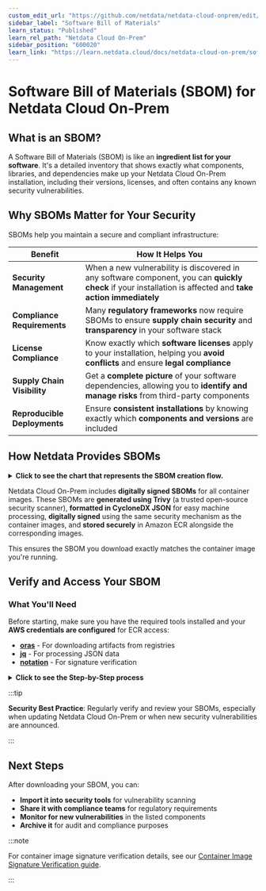 ```yaml
---
custom_edit_url: "https://github.com/netdata/netdata-cloud-onprem/edit/master/docs/learn.netdata.cloud/sbom.md"
sidebar_label: "Software Bill of Materials"
learn_status: "Published"
learn_rel_path: "Netdata Cloud On-Prem"
sidebar_position: "600020"
learn_link: "https://learn.netdata.cloud/docs/netdata-cloud-on-prem/software-bill-of-materials"
---
```


# Software Bill of Materials (SBOM) for Netdata Cloud On-Prem

## What is an SBOM?

A Software Bill of Materials (SBOM) is like an **ingredient list for your software**. It's a detailed inventory that shows exactly what components, libraries, and dependencies make up your Netdata Cloud On-Prem installation, including their versions, licenses, and often contains any known security vulnerabilities.

## Why SBOMs Matter for Your Security

SBOMs help you maintain a secure and compliant infrastructure:

| Benefit                      | How It Helps You                                                                                                                                             |
| ---------------------------- | ------------------------------------------------------------------------------------------------------------------------------------------------------------ |
| **Security Management**      | When a new vulnerability is discovered in any software component, you can **quickly check** if your installation is affected and **take action immediately** |
| **Compliance Requirements**  | Many **regulatory frameworks** now require SBOMs to ensure **supply chain security** and **transparency** in your software stack                             |
| **License Compliance**       | Know exactly which **software licenses** apply to your installation, helping you **avoid conflicts** and ensure **legal compliance**                         |
| **Supply Chain Visibility**  | Get a **complete picture** of your software dependencies, allowing you to **identify and manage risks** from third-party components                          |
| **Reproducible Deployments** | Ensure **consistent installations** by knowing exactly which **components and versions** are included                                                        |

## How Netdata Provides SBOMs

<details>
<summary><strong>Click to see the chart that represents the SBOM creation flow.</strong></summary><br/><br/>

```mermaid
flowchart LR
    A("**📦 Container Image**<br/><br/><br/>Netdata Cloud<br/><br/>On-Prem Component<br/><br/>")

    B("**🔍 Trivy Scanner**<br/><br/><br/>Analyzes all<br/><br/>components & dependencies<br/><br/>")

    C("**📋 SBOM Generated**<br/><br/><br/>CycloneDX JSON format<br/><br/>Complete ingredient list<br/><br/>")

    D("**🔐 Digital Signing**<br/><br/><br/>Same security method<br/><br/>as in container images<br/><br/>")

    E("**☁️ Amazon ECR**<br/><br/><br/>Secure storage<br/><br/>alongside images<br/><br/>")

    F("**✅ Guaranteed Match**<br/><br/><br/>SBOM exactly matches<br/><br/>your running container<br/><br/>")

    A --> B
    B --> C
    C --> D
    D --> E
    E --> F

    %% Style definitions
    classDef process fill:#2196F3,stroke:#000000,stroke-width:3px,color:#000000,font-size:18px
    classDef security fill:#4caf50,stroke:#000000,stroke-width:3px,color:#000000,font-size:18px
    classDef storage fill:#ffeb3b,stroke:#000000,stroke-width:3px,color:#000000,font-size:18px
    classDef result fill:#f9f9f9,stroke:#000000,stroke-width:3px,color:#000000,font-size:18px

    %% Apply styles
    class A,B,C result
    class D security
    class E storage
    class F process

```

</details>

Netdata Cloud On-Prem includes **digitally signed SBOMs** for all container images. These SBOMs are **generated using Trivy** (a trusted open-source security scanner), **formatted in CycloneDX JSON** for easy machine processing, **digitally signed** using the same security mechanism as the container images, and **stored securely** in Amazon ECR alongside the corresponding images.

This ensures the SBOM you download exactly matches the container image you're running.

## Verify and Access Your SBOM

### What You'll Need

Before starting, make sure you have the required tools installed and your **AWS credentials are configured** for ECR access:

- **[oras](https://github.com/oras-project/oras)** - For downloading artifacts from registries
- **[jq](https://github.com/jqlang/jq)** - For processing JSON data
- **[notation](https://github.com/notaryproject/notation)** - For signature verification

<details>

<summary><strong>Click to see the Step-by-Step process</strong></summary><br/><br/>

<strong>Step 1: Identify Your Container Image and use it's URI to verify:</strong><br/>

```bash
image_uri="362923047827.dkr.ecr.us-east-1.amazonaws.com/onprem-cloud-metrics-exporter:1.0.4"
```

:::important

<strong>Replace this with your actual image URI.</strong>

:::

<br/><strong>Step 2: Find the SBOM Reference associated with the image to locate the manifest</strong><br/>

```bash
sbom_image=$(oras discover --format json $image_uri --artifact-type "application/vnd.example.sbom.v1+json" | jq -r '.manifests[].reference')
```

<br/><strong>Step 3: Verify Digital Signature</strong><br/>

```bash
notation verify $sbom_image --plugin-config aws-region=us-east-1
```

:::important

<strong>Success means the SBOM is authentic.</strong> Any errors indicate potential tampering.

:::

<br/><strong>Step 4: Download the SBOM</strong><br/>

<strong>Pull the verified SBOM</strong> to your local machine:<br/>

```bash
oras pull $sbom_image
```

:::note

<strong>This downloads</strong> the SBOM as `sbom.cdx.json` in your current directory.

:::

<br/><strong>Step 5: Review Your Software Components</strong><br/>

<strong> Examine the complete component list </strong> to see all components, versions, and licenses in your Netdata installation.

```bash
cat sbom.cdx.json
```

</details>

:::tip

**Security Best Practice**: Regularly verify and review your SBOMs, especially when updating Netdata Cloud On-Prem or when new security vulnerabilities are announced.

:::

## Next Steps

After downloading your SBOM, you can:

- **Import it into security tools** for vulnerability scanning
- **Share it with compliance teams** for regulatory requirements
- **Monitor for new vulnerabilities** in the listed components
- **Archive it** for audit and compliance purposes

:::note

For container image signature verification details, see our [Container Image Signature Verification guide](https://learn.netdata.cloud/docs/netdata-cloud-on-prem/container-image-signature-verification).

:::
